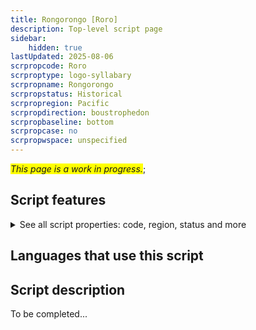 ```yaml
---
title: Rongorongo [Roro]
description: Top-level script page
sidebar:
    hidden: true
lastUpdated: 2025-08-06
scrpropcode: Roro
scrproptype: logo-syllabary
scrpropname: Rongorongo
scrpropstatus: Historical
scrpropregion: Pacific
scrpropdirection: boustrophedon
scrpropbaseline: bottom
scrpropcase: no
scrpropwspace: unspecified
---
```


<span style='background-color:yellow'>_This page is a work in progress._</span>;


## Script features

<details>
<summary> See all script properties: code, region, status and more</summary>
<ScriptInfo />
</details>

## Languages that use this script

<WsList script='Roro' wsMax='5' />

## Script description

To be completed...

